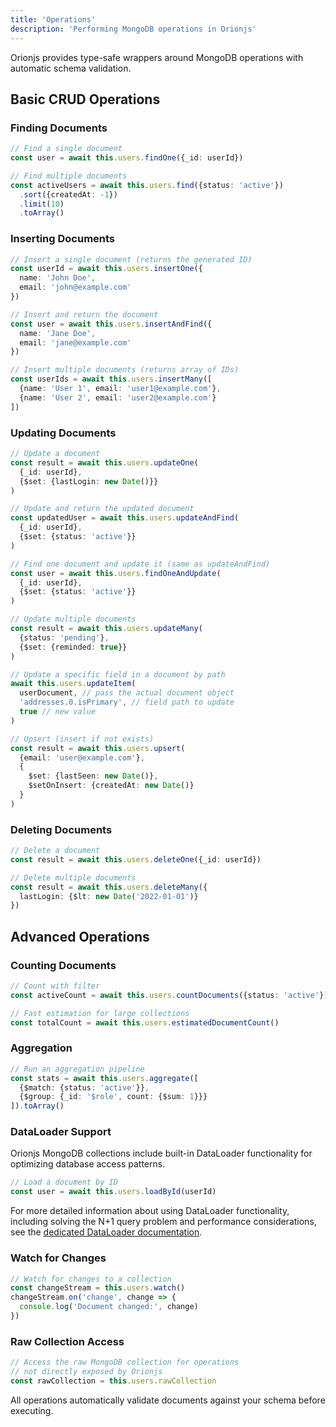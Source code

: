 ```yaml
---
title: 'Operations'
description: 'Performing MongoDB operations in Orionjs'
---
```


Orionjs provides type-safe wrappers around MongoDB operations with automatic schema validation.

## Basic CRUD Operations

### Finding Documents

```typescript
// Find a single document
const user = await this.users.findOne({_id: userId})

// Find multiple documents
const activeUsers = await this.users.find({status: 'active'})
  .sort({createdAt: -1})
  .limit(10)
  .toArray()
```

### Inserting Documents

```typescript
// Insert a single document (returns the generated ID)
const userId = await this.users.insertOne({
  name: 'John Doe',
  email: 'john@example.com'
})

// Insert and return the document
const user = await this.users.insertAndFind({
  name: 'Jane Doe',
  email: 'jane@example.com'
})

// Insert multiple documents (returns array of IDs)
const userIds = await this.users.insertMany([
  {name: 'User 1', email: 'user1@example.com'},
  {name: 'User 2', email: 'user2@example.com'}
])
```

### Updating Documents

```typescript
// Update a document
const result = await this.users.updateOne(
  {_id: userId},
  {$set: {lastLogin: new Date()}}
)

// Update and return the updated document
const updatedUser = await this.users.updateAndFind(
  {_id: userId},
  {$set: {status: 'active'}}
)

// Find one document and update it (same as updateAndFind)
const user = await this.users.findOneAndUpdate(
  {_id: userId},
  {$set: {status: 'active'}}
)

// Update multiple documents
const result = await this.users.updateMany(
  {status: 'pending'},
  {$set: {reminded: true}}
)

// Update a specific field in a document by path
await this.users.updateItem(
  userDocument, // pass the actual document object
  'addresses.0.isPrimary', // field path to update
  true // new value
)

// Upsert (insert if not exists)
const result = await this.users.upsert(
  {email: 'user@example.com'},
  {
    $set: {lastSeen: new Date()},
    $setOnInsert: {createdAt: new Date()}
  }
)
```

### Deleting Documents

```typescript
// Delete a document
const result = await this.users.deleteOne({_id: userId})

// Delete multiple documents
const result = await this.users.deleteMany({
  lastLogin: {$lt: new Date('2022-01-01')}
})
```

## Advanced Operations

### Counting Documents

```typescript
// Count with filter
const activeCount = await this.users.countDocuments({status: 'active'})

// Fast estimation for large collections
const totalCount = await this.users.estimatedDocumentCount()
```

### Aggregation

```typescript
// Run an aggregation pipeline
const stats = await this.users.aggregate([
  {$match: {status: 'active'}},
  {$group: {_id: '$role', count: {$sum: 1}}}
]).toArray()
```

### DataLoader Support

Orionjs MongoDB collections include built-in DataLoader functionality for optimizing database access patterns.

```typescript
// Load a document by ID
const user = await this.users.loadById(userId)
```

For more detailed information about using DataLoader functionality, including solving the N+1 query problem and performance considerations, see the [dedicated DataLoader documentation](/essentials/mongodb/dataloader).

### Watch for Changes

```typescript
// Watch for changes to a collection
const changeStream = this.users.watch()
changeStream.on('change', change => {
  console.log('Document changed:', change)
})
```

### Raw Collection Access

```typescript
// Access the raw MongoDB collection for operations
// not directly exposed by Orionjs
const rawCollection = this.users.rawCollection
```

All operations automatically validate documents against your schema before executing. 